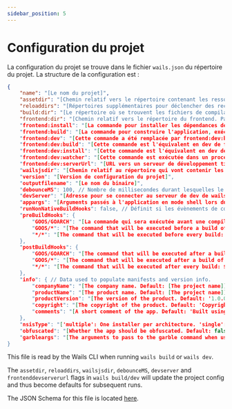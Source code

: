 ```yaml
---
sidebar_position: 5
---
```


# Configuration du projet

La configuration du projet se trouve dans le fichier `wails.json` du répertoire du projet. La structure de la configuration est :

```json
{
    "name": "[Le nom du projet]",
    "assetdir": "[Chemin relatif vers le répertoire contenant les ressources compilées, ceci est normalement déduit et pourrait être laissé vide]",
    "reloaddirs": "[Répertoires supplémentaires pour déclencher des recharges automatiques (séparés par des virgules), ceci n'est utilisé que pour certaines configurations d'actifs avancées]",
    "build:dir": "[Le répertoire où se trouvent les fichiers de compilation. Par défaut, 'build']",
    "frontend:dir": "[Chemin relatif vers le répertoire du frontend. Par défaut, 'frontend']',
    "frontend:install": "[La commande pour installer les dépendances de node, exécuté dans le répertoire du frontend - souvent `npm install`]",
    "frontend:build": "[La commande pour construire l'application, exécuté dans le répertoire frontend - souvent `npm run build`]",
    "frontend:dev": "[Cette commande a été remplacée par frontend:dev:build. Si frontend:dev:build n'est pas spécifié, cela retombera dans cette commande. \nSi cette commande n'est pas non plus spécifiée va revenir sur frontend:build]",
    "frontend:dev:build": "[Cette commande est l'équivalent en dev de frontend:build. Si non spécifié, revient à frontend:dev]",
    "frontend:dev:install": "[Cette commande est l'équivalent en dev de frontend:install. Si non spécifié, revient à frontend:install]",
    "frontend:dev:watcher": "[Cette commande est exécutée dans un processus séparé sur `wails dev`. Utile pour les observateurs tiers ou les serveurs de développement de parties tierces]",
    "frontend:dev:serverUrl": "[URL vers un serveur de développement tiers pour exposer l'application, EG Vite. \nSi cette valeur est définie à 'auto', alors le devServerUrl sera déduit de la sortie Vite]",
    "wailsjsdir": "[Chemin relatif au répertoire qui vont contenir les modules JS automatiquement créés]",
    "version": "[Version de configuration du projet]",
    "outputfilename": "[Le nom du binaire]",
    "debounceMS": 100, // Nombre de millisecondes durant lesquelles le serveur de dev attend de se recharger quand il détecte un changement dans les ressourcces
    "devServer": "[Adresse pour se connecter au serveur de dev de wails. Par défaut: localhost:34115]",
    "appargs": "[Arguments passés à l'application en mode shell lors du mode dev]",
    "runNonNativeBuildHooks": false, // Définit si les évènements de compilation doivent être exécutés même s'ils sont définis pour un système d'exploitation autre que le système d'exploitation hôte.
    "preBuildHooks": {
        "GOOS/GOARCH": "[La commande qui sera exécutée avant une compilation du GOOS/GOARCH: ${platform} est remplacée par le "GOOS/GOARCH". The "GOOS/GOARCH" hook is executed before the "GOOS/*" and "*/*" hook.]",
        "GOOS/*": "[The command that will be executed before a build of the specified GOOS: ${platform} is replaced with the "GOOS/GOARCH". The "GOOS/*" hook is executed before the "*/*" hook.]",
        "*/*": "[The command that will be executed before every build: ${platform} is replaced with the "GOOS/GOARCH".]"
    },
    "postBuildHooks": {
        "GOOS/GOARCH": "[The command that will be executed after a build of the specified GOOS/GOARCH: ${platform} is replaced with the "GOOS/GOARCH" and ${bin} with the path to the compiled binary. The "GOOS/GOARCH" hook is executed before the "GOOS/*" and "*/*" hook.]",
        "GOOS/*": "[The command that will be executed after a build of the specified GOOS: ${platform} is replaced with the "GOOS/GOARCH" and ${bin} with the path to the compiled binary. The "GOOS/*" hook is executed before the "*/*" hook.]",
        "*/*": "[The command that will be executed after every build: ${platform} is replaced with the "GOOS/GOARCH" and ${bin} with the path to the compiled binary.]"
    },
    "info": { // Data used to populate manifests and version info.
        "companyName": "[The company name. Default: [The project name]]",
        "productName": "[The product name. Default: [The project name]]",
        "productVersion": "[The version of the product. Default: '1.0.0']",
        "copyright": "[The copyright of the product. Default: 'Copyright.........']",
        "comments": "[A short comment of the app. Default: 'Built using Wails (https://wails.app)']"
    },
    "nsisType": "['multiple': One installer per architecture. 'single': Single universal installer for all architectures being built. Default: 'multiple']",
    "obfuscated": "[Whether the app should be obfuscated. Default: false]",
    "garbleargs": "[The arguments to pass to the garble command when using the obfuscated flag]"
}
```

This file is read by the Wails CLI when running `wails build` or `wails dev`.

The `assetdir`, `reloaddirs`, `wailsjsdir`, `debounceMS`, `devserver` and `frontenddevserverurl` flags in `wails build/dev` will update the project config and thus become defaults for subsequent runs.

The JSON Schema for this file is located [here](https://wails.io/schemas/config.v2.json).
